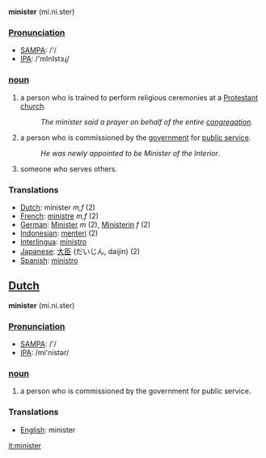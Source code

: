 '''minister''' (mi.ni.ster)

===[[Pronunciation]]===
*[[w:SAMPA|SAMPA]]: /'/
*[[w:IPA|IPA]]: /'mInIstɜɻ/

=== [[noun]] ===
#a person who is trained to perform religious ceremonies at a [[Protestant]] [[church]].
#:''The minister said a prayer on behalf of the entire [[congregation]]''.
#a person who is commissioned by the [[government]] for [[public service]].
#:''He was newly appointed to be Minister of the Interior''.
#someone who serves others.

=== Translations ===
*[[Dutch]]: minister ''m,f'' (2)
*[[French]]: [[ministre]] ''m,f'' (2)
*[[German]]: [[Minister]] ''m'' (2), [[Ministerin]] ''f'' (2)
*[[Indonesian]]: [[menteri]] (2)
*[[Interlingua]]: [[ministro]]
*[[Japanese]]: [[大臣]] (だいじん, daijin) (2)
*[[Spanish]]: [[ministro]]

==[[Dutch]]==

'''minister''' (mi.ni.ster)

===[[Pronunciation]]===
*[[w:SAMPA|SAMPA]]: /'/
*[[w:IPA|IPA]]: /mi'nistər/

=== [[noun]] ===
#a person who is commissioned by the government for public service.

=== Translations ===
*[[English]]: minister

[[it:minister]]